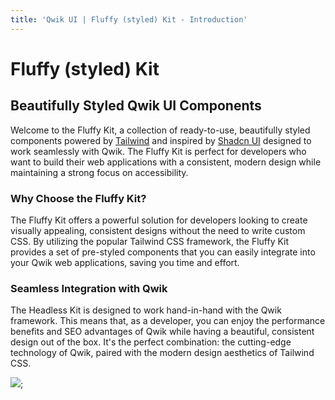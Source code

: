 ```yaml
---
title: 'Qwik UI | Fluffy (styled) Kit - Introduction'
---
```



# Fluffy (styled) Kit

## Beautifully Styled Qwik UI Components

Welcome to the Fluffy Kit, a collection of ready-to-use, beautifully styled components powered by [Tailwind](https://tailwindcss.com) and inspired by [Shadcn UI](https://ui.shadcn.com/) designed to work seamlessly with Qwik. The Fluffy Kit is perfect for developers who want to build their web applications with a consistent, modern design while maintaining a strong focus on accessibility.

### Why Choose the Fluffy Kit?

The Fluffy Kit offers a powerful solution for developers looking to create visually appealing, consistent designs without the need to write custom CSS. By utilizing the popular Tailwind CSS framework, the Fluffy Kit provides a set of pre-styled components that you can easily integrate into your Qwik web applications, saving you time and effort.

### Seamless Integration with Qwik

The Headless Kit is designed to work hand-in-hand with the Qwik framework. This means that, as a developer, you can enjoy the performance benefits and SEO advantages of Qwik while having a beautiful, consistent design out of the box. It's the perfect combination: the cutting-edge technology of Qwik, paired with the modern design aesthetics of Tailwind CSS.

<image src={FluffyCreatureScreen} />;
